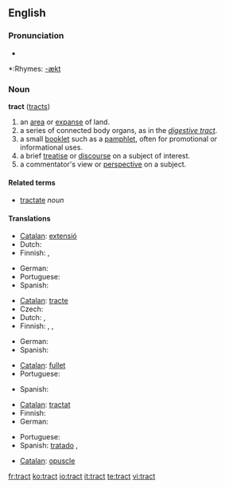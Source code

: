 ==English==

===Pronunciation===
*{{audio|en-us-tract.ogg|Audio (US)}}

*:Rhymes: [[Rhymes:English:-ækt|-ækt]]

===Noun===
'''tract''' ([[tracts]])

# an [[area]] or [[expanse]] of land.
# a series of connected body organs, as in the ''[[digestive tract]]''.
# a small [[booklet]] such as a [[pamphlet]], often for promotional or informational uses.
# a brief [[treatise]] or [[discourse]] on a subject of interest.
# a commentator's view or [[perspective]] on a subject.

====Related terms====
*[[tractate]] ''noun''

====Translations====
{{trans-top|an area}}
* [[Catalan]]: [[extensió]] {{f}}
* Dutch: {{t+|nl|gebied|n}}
* Finnish: {{t+|fi|alue}}, {{t-|fi|seutu}}
{{trans-mid}}
* German: {{t+|de|Gebiet|n}}
* Portuguese: {{t-|pt|extensão|m}}
* Spanish: {{t-|es|extensión|f}}
{{trans-bottom}}

{{trans-top|a series of connected body organs}}
* [[Catalan]]: [[tracte]] {{m}}
* Czech: {{t-|cs|ústrojí|n}}
* Dutch: {{t+|nl|kanaal|n}}, {{t+|nl|stelsel|n}}
* Finnish: {{t-|fi|elimet}}, {{t+|fi|kanava}}, {{t-|fi|juoste}}
{{trans-mid}}
* German: {{t-|de|Trakt|m}}
* Spanish: {{t-|es|tracto|m}}
{{trans-bottom}}

{{trans-top|a small booklet}}
* [[Catalan]]: [[fullet]] {{m}}
* Portuguese: {{t-|pt|panfleto|m}}
{{trans-mid}}
* Spanish: {{t-|es|folleto|m}}
{{trans-bottom}}

{{trans-top|a brief treatise}}
* [[Catalan]]: [[tractat]] {{m}}
* Finnish: {{t-|fi|traktaatti}}
* German: {{t-|de|Traktat|n}}
{{trans-mid}}
* Portuguese: {{t+|pt|tratado|m}}
* Spanish: [[tratado]] {{m}}, 
{{trans-bottom}}

{{checktrans}}
*[[Catalan]]: [[opuscle]] {{m}}

[[fr:tract]]
[[ko:tract]]
[[io:tract]]
[[it:tract]]
[[te:tract]]
[[vi:tract]]